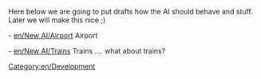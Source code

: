 {{en/Warning|The New AI in OpenTTD is DEAD. It is no longer on active development. If you want to pick it up again, feel free and have a look at [[en/Development/Script/Main Page]]. Below are some docs and drafts.}}


Here below we are going to put drafts how the AI should behave and stuff. Later we will make this nice ;)

- [[en/New AI/Airport]] Airport

- [[en/New AI/Trains]] Trains .... what about trains?

[[Category:en/Development]]